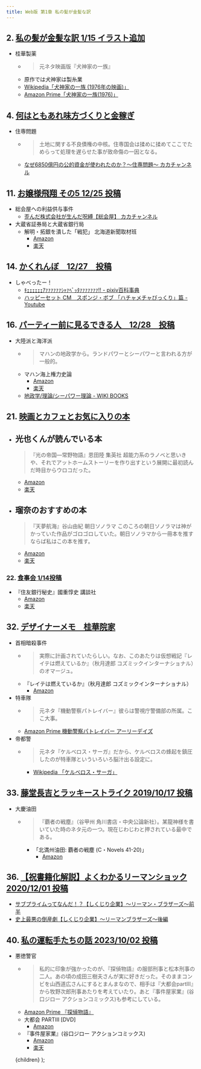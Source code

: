 ```yaml
---
title: Web版 第1章 私の髪が金髪な訳
---
```


## 2. [私の髪が金髪な訳 1/15 イラスト追加](https://ncode.syosetu.com/n3297eu/2/)

- 桂華製薬
  - > 元ネタ映画版『犬神家の一族』
  - 原作では犬神家は製糸業
  - [Wikipedia「犬神家の一族 (1976年の映画)」](https://ja.wikipedia.org/wiki/%E7%8A%AC%E7%A5%9E%E5%AE%B6%E3%81%AE%E4%B8%80%E6%97%8F_(1976%E5%B9%B4%E3%81%AE%E6%98%A0%E7%94%BB))
  - [Amazon Prime「犬神家の一族(1976)」](https://www.amazon.co.jp/gp/video/detail/B00FIWXEO4/ref=atv_dp_share_cu_r)

## 4. [何はともあれ味方づくりと金稼ぎ](https://ncode.syosetu.com/n3297eu/4/)

- 住専問題
  - > 土地に関する不良債権の中核。住専国会は揉めに揉めてここでためらって処理を遅らせた事が致命傷の一因となる。
  - [なぜ6850億円の公的資金が使われたのか？～住専問題～ カカチャンネル](https://youtu.be/Tlp_eBX0w0k?si=-YTvQ63GCS98qG-9)

## 11. [お嬢様飛翔 その5 12/25 投稿](https://ncode.syosetu.com/n3297eu/11/)

- 総会屋への利益供与事件
  - [歪んだ株式会社が生んだ呪縛【総会屋】 カカチャンネル](https://youtu.be/Fo9P4xsuwhA?si=qzOO6KSEsFXxjXFG)
- 大蔵省証券局と大蔵省銀行局
  - 解明・拓銀を潰した「戦犯」 北海道新聞取材班
    - [Amazon](https://amzn.to/3XOmiZZ)
    - [楽天](https://hb.afl.rakuten.co.jp/ichiba/3db23d1b.47b9c5bc.3db23d1c.6634382b/_RTLink95394?pc=https%3A%2F%2Fitem.rakuten.co.jp%2Fbook%2F1212255%2F&link_type=hybrid_url&ut=eyJwYWdlIjoiaXRlbSIsInR5cGUiOiJoeWJyaWRfdXJsIiwic2l6ZSI6IjI0MHgyNDAiLCJuYW0iOjEsIm5hbXAiOiJyaWdodCIsImNvbSI6MSwiY29tcCI6ImRvd24iLCJwcmljZSI6MSwiYm9yIjoxLCJjb2wiOjEsImJidG4iOjEsInByb2QiOjAsImFtcCI6ZmFsc2V9)

## 14. [かくれんぼ　12/27　投稿](https://ncode.syosetu.com/n3297eu/14/)

- しゃべったー！
  - [ｷｪｪｪｪｪｪｱｧｧｧｧｧｧｼｬｧﾍﾞｯﾀｧｧｧｧｧｧｧ!! - pixiv百科事典](https://dic.pixiv.net/a/%EF%BD%B7%EF%BD%AA%EF%BD%AA%EF%BD%AA%EF%BD%AA%EF%BD%AA%EF%BD%AA%EF%BD%B1%EF%BD%A7%EF%BD%A7%EF%BD%A7%EF%BD%A7%EF%BD%A7%EF%BD%A7%EF%BD%BC%EF%BD%AC%EF%BD%A7%EF%BE%8D%EF%BE%9E%EF%BD%AF%EF%BE%80%EF%BD%A7%EF%BD%A7%EF%BD%A7%EF%BD%A7%EF%BD%A7%EF%BD%A7%EF%BD%A7%21%21)
  - [ハッピーセット CM　スポンジ・ボブ 「ハチャメチャびっくり」篇 - Youtube](https://youtu.be/ytHUb9U6i7I?si=392SxmIxBehuVSoG)

## 16. [パーティー前に見るできる人　12/28　投稿](https://ncode.syosetu.com/n3297eu/16/)

- 大陸派と海洋派
  - > マハンの地政学から。ランドパワーとシーパワーと言われる方が一般的。
  - マハン海上権力史論
    - [Amazon](https://amzn.to/3LaXKTF)
    - [楽天](https://hb.afl.rakuten.co.jp/ichiba/3db23d1b.47b9c5bc.3db23d1c.6634382b/_RTLink95394?pc=https%3A%2F%2Fitem.rakuten.co.jp%2Fbook%2F5734737%2F&link_type=hybrid_url&ut=eyJwYWdlIjoiaXRlbSIsInR5cGUiOiJoeWJyaWRfdXJsIiwic2l6ZSI6IjI0MHgyNDAiLCJuYW0iOjEsIm5hbXAiOiJyaWdodCIsImNvbSI6MSwiY29tcCI6ImRvd24iLCJwcmljZSI6MSwiYm9yIjoxLCJjb2wiOjEsImJidG4iOjEsInByb2QiOjAsImFtcCI6ZmFsc2V9)
  - [地政学/理論/シーパワー理論 - WIKI BOOKS](https://ja.wikibooks.org/wiki/%E5%9C%B0%E6%94%BF%E5%AD%A6/%E7%90%86%E8%AB%96/%E3%82%B7%E3%83%BC%E3%83%91%E3%83%AF%E3%83%BC%E7%90%86%E8%AB%96)

## 21. [映画とカフェとお気に入りの本](https://ncode.syosetu.com/n3297eu/21/)

- 光也くんが読んでいる本
  - 
    > 『光の帝国―常野物語』恩田陸 集英社 超能力系のラノベと思いきや、それでアットホームストーリーを作り出すという展開に最初読んだ時目からウロコだった。
    - [Amazon](https://amzn.to/3VSoNIt)
    - [楽天](https://hb.afl.rakuten.co.jp/ichiba/3db23d1b.47b9c5bc.3db23d1c.6634382b/_RTLink95394?pc=https%3A%2F%2Fitem.rakuten.co.jp%2Fbook%2F1188614%2F&link_type=hybrid_url&ut=eyJwYWdlIjoiaXRlbSIsInR5cGUiOiJoeWJyaWRfdXJsIiwic2l6ZSI6IjI0MHgyNDAiLCJuYW0iOjEsIm5hbXAiOiJyaWdodCIsImNvbSI6MSwiY29tcCI6ImRvd24iLCJwcmljZSI6MSwiYm9yIjoxLCJjb2wiOjEsImJidG4iOjEsInByb2QiOjAsImFtcCI6ZmFsc2V9)
- 瑠奈のおすすめの本
  - 
    > 『天夢航海』谷山由紀 朝日ソノラマ このころの朝日ソノラマは神がかっていた作品がゴロゴロしていた。朝日ソノラマから一冊本を推すならば私はこの本を推す。
    - [Amazon](https://amzn.to/3XQpwfQ)
    - [楽天](https://hb.afl.rakuten.co.jp/ichiba/3db24d1d.f70216c3.3db24d1e.8e1b4796/_RTLink95394?pc=https%3A%2F%2Fitem.rakuten.co.jp%2Frakutenkobo-ebooks%2F5493c353d13d392088e44dfbaf6d7060%2F&link_type=hybrid_url&ut=eyJwYWdlIjoiaXRlbSIsInR5cGUiOiJoeWJyaWRfdXJsIiwic2l6ZSI6IjI0MHgyNDAiLCJuYW0iOjEsIm5hbXAiOiJyaWdodCIsImNvbSI6MSwiY29tcCI6ImRvd24iLCJwcmljZSI6MSwiYm9yIjoxLCJjb2wiOjEsImJidG4iOjEsInByb2QiOjAsImFtcCI6ZmFsc2V9)

### 22. [食事会 1/14投稿](https://ncode.syosetu.com/n3297eu/22/)

- 『住友銀行秘史』國重惇史 講談社
  - [Amazon](https://amzn.to/4cHPTbQ)
  - [楽天](https://hb.afl.rakuten.co.jp/ichiba/3db23d1b.47b9c5bc.3db23d1c.6634382b/_RTLink95394?pc=https%3A%2F%2Fitem.rakuten.co.jp%2Fbook%2F14427627%2F&link_type=hybrid_url&ut=eyJwYWdlIjoiaXRlbSIsInR5cGUiOiJoeWJyaWRfdXJsIiwic2l6ZSI6IjI0MHgyNDAiLCJuYW0iOjEsIm5hbXAiOiJyaWdodCIsImNvbSI6MSwiY29tcCI6ImRvd24iLCJwcmljZSI6MSwiYm9yIjoxLCJjb2wiOjEsImJidG4iOjEsInByb2QiOjAsImFtcCI6ZmFsc2V9)

## 32. [デザイナーメモ　桂華院家](https://ncode.syosetu.com/n3297eu/32/)

- 首相暗殺事件
  - > 実際に計画されていたらしい。なお、このあたりは仮想戦記『レイテは燃えているか』（秋月達郎 コズミックインターナショナル）のオマージュ。
  - 『レイテは燃えているか』（秋月達郎 コズミックインターナショナル）
    - [Amazon](https://amzn.to/3VOjtWq)
- 特車隊
  - > 元ネタ『機動警察パトレイバー』彼らは警視庁警備部の所属。ここ大事。
  - [Amazon Prime 機動警察パトレイバー アーリーデイズ](https://www.amazon.co.jp/gp/video/detail/B07NRCYMX7/ref=atv_dp_share_cu_r)
- 帝都警
  - > 元ネタ『ケルベロス・サーガ』だから、ケルベロスの蜂起を鎮圧したのが特車隊といういろいろ脳汁出る設定に。
    - [Wikipedia 「ケルベロス・サーガ」](https://ja.wikipedia.org/wiki/%E3%82%B1%E3%83%AB%E3%83%99%E3%83%AD%E3%82%B9%E3%83%BB%E3%82%B5%E3%83%BC%E3%82%AC)

## 33. [藤堂長吉とラッキーストライク 2019/10/17 投稿](https://ncode.syosetu.com/n3297eu/33/)

- 大慶油田
  - > 『覇者の戦塵』（谷甲州 角川書店・中央公論新社）。某龍神様を書いていた時のネタ元の一つ。現在じわじわと押されている最中である。
    - 「北満州油田: 覇者の戦塵 (C・Novels 41-20)」
      - [Amazon](https://amzn.to/4cPlys7)

## 36. [【祝書籍化解説】よくわかるリーマンショック 2020/12/01 投稿](https://ncode.syosetu.com/n3297eu/36/)

- [サブプライムってなんだ！？【しくじり企業】～リーマン・ブラザーズ～前半](https://www.youtube.com/watch?v=n_GC244G2Rs)
- [史上最悪の倒産劇【しくじり企業】～リーマンブラザーズ～後編](https://www.youtube.com/watch?v=Dq4ihsYiozs)

## 40. [私の運転手たちの話 2023/10/02 投稿](https://ncode.syosetu.com/n3297eu/40/)

- 悪徳警官
  - > 私的に印象が強かったのが、『探偵物語』の服部刑事と松本刑事の二人。あの頃の成田三樹夫さんが実に好きだった。そのままコンビを山西道広さんにするとまんまなので、相手は『大都会partⅢ』から牧野次郎刑事あたりを考えていたり。あと『事件屋家業』(谷口ジロー アクションコミックス)も参考にしている。
  - [Amazon Prime 『探偵物語』](https://www.amazon.co.jp/gp/video/detail/B0B8TJZXY6/ref=atv_dp_share_cu_r)
  - 大都会 PARTIII [DVD]
    - [Amazon](https://amzn.to/3xyEWKZ)
  - 『事件屋家業』(谷口ジロー アクションコミックス)
    - [Amazon](https://amzn.to/4bwYRrB)
    - [楽天](https://hb.afl.rakuten.co.jp/ichiba/3db24d1d.f70216c3.3db24d1e.8e1b4796/_RTLink95394?pc=https%3A%2F%2Fitem.rakuten.co.jp%2Frakutenkobo-ebooks%2F9cbaaba4fb2a333585937a30d2acf634%2F&link_type=hybrid_url&ut=eyJwYWdlIjoiaXRlbSIsInR5cGUiOiJoeWJyaWRfdXJsIiwic2l6ZSI6IjI0MHgyNDAiLCJuYW0iOjEsIm5hbXAiOiJyaWdodCIsImNvbSI6MSwiY29tcCI6ImRvd24iLCJwcmljZSI6MSwiYm9yIjoxLCJjb2wiOjEsImJidG4iOjEsInByb2QiOjAsImFtcCI6ZmFsc2V9)

  <BaseLayout title='Web版 第1章 私の髪が金髪な訳'>{children}</BaseLayout>
);